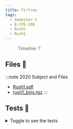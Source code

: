 ```yaml
---
title: Firtree
tags:
  - Semester-1
  - B-CPE-100
  - Rushs
  - Rush1
---
```

> Timeline: ?


## Files 📂

:::note 2020 Subject and Files
- [Rush1.pdf](https://github.com/Studio-17/Epitech-Subjects/raw/main/Semester-1/B-CPE-100/Rushs/Rush1/Rush1.pdf)
- [rush1_bins.tgz](https://github.com/Studio-17/Epitech-Subjects/raw/main/Semester-1/B-CPE-100/Rushs/Rush1/rush1_bins.tgz)
:::

## Tests 🤖
<details>
  <summary>Toggle to see the tests</summary>
  <div>
Yo
  </div>
</details>
